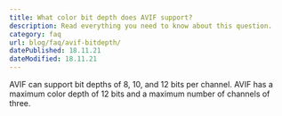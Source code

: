 ```yaml
---
title: What color bit depth does AVIF support?
description: Read everything you need to know about this question.
category: faq
url: blog/faq/avif-bitdepth/
datePublished: 18.11.21
dateModified: 18.11.21
---
```


AVIF can support bit depths of 8, 10, and 12 bits per channel. AVIF has a maximum color depth of 12 bits and a maximum number of channels of three.
